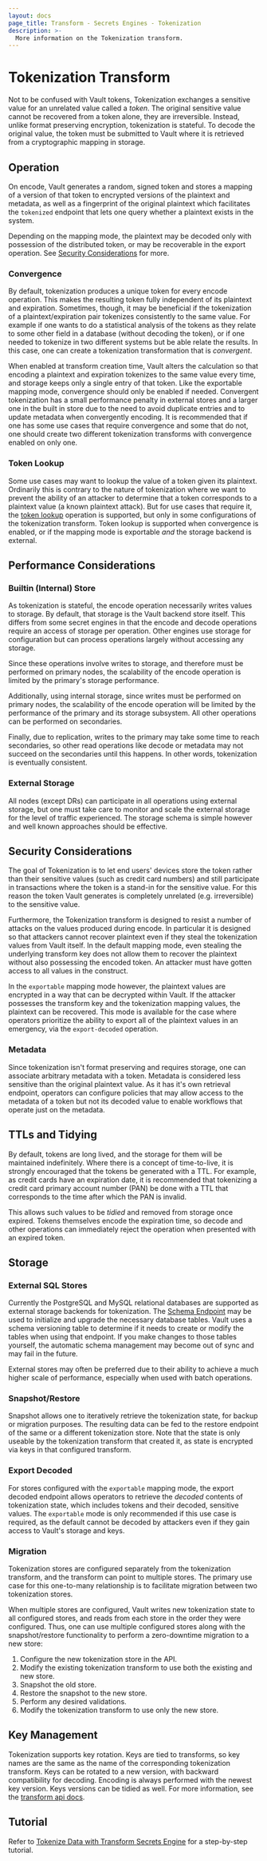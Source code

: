 ```yaml
---
layout: docs
page_title: Transform - Secrets Engines - Tokenization
description: >-
  More information on the Tokenization transform.
---
```


# Tokenization Transform

Not to be confused with Vault tokens, Tokenization exchanges a
sensitive value for an unrelated value called a _token_. The original sensitive
value cannot be recovered from a token alone, they are irreversible. Instead,
unlike format preserving encryption, tokenization is stateful. To decode the
original value, the token must be submitted to Vault where it is
retrieved from a cryptographic mapping in storage.

## Operation

On encode, Vault generates a random, signed token and stores a mapping of a
version of that token to encrypted versions of the plaintext and metadata, as
well as a fingerprint of the original plaintext which facilitates the `tokenized`
endpoint that lets one query whether a plaintext exists in the system.

Depending on the mapping mode, the plaintext may be decoded only with possession
of the distributed token, or may be recoverable in the export operation. See
[Security Considerations](#security-considerations) for more.

### Convergence

By default, tokenization produces a unique token for every encode operation. 
This makes the resulting token fully independent of its plaintext and expiration. 
Sometimes, though, it may be beneficial if the tokenization of a plaintext/expiration
pair tokenizes consistently to the same value.  For example if one wants to 
do a statistical analysis of the tokens as they relate to some other field
in a database (without decoding the token), or if one needed to tokenize
in two different systems but be able relate the results.  In this case,
one can create a tokenization transformation that is *convergent*.  

When enabled at transform creation time, Vault alters the calculation so that
encoding a plaintext and expiration tokenizes to the same value every time, and
storage keeps only a single entry of that token.  Like the exportable mapping
mode, convergence should only be enabled if needed.  Convergent tokenization
has a small performance penalty in external stores and a larger one in the
built in store due to the need to avoid duplicate entries and to update
metadata when convergently encoding.  It is recommended that if one has some
use cases that require convergence and some that do not, one should create two
different tokenization transforms with convergence enabled on only one. 

### Token Lookup

Some use cases may want to lookup the value of a token given its plaintext.  Ordinarily
this is contrary to the nature of tokenization where we want to prevent the ability
of an attacker to determine that a token corresponds to a plaintext value (a known
plaintext attack).  But for use cases that require it, the 
[token lookup](../../../api-docs/secret/transform#token-lookup)
operation is supported, but only in some configurations of the tokenization
transform.  Token lookup is supported when convergence is enabled, or
if the mapping mode is exportable *and* the storage backend is external.

## Performance Considerations

### Builtin (Internal) Store

As tokenization is stateful, the encode operation necessarily writes values to
storage. By default, that storage is the Vault backend store itself. This
differs from some secret engines in that the encode and decode operations require
an access of storage per operation. Other engines use storage for configuration
but can process operations largely without accessing any storage.

Since these operations involve writes to storage, and therefore must be performed
on primary nodes, the scalability of the encode operation is limited by the
primary's storage performance.

Additionally, using internal storage, since writes must be performed on primary
nodes, the scalability of the encode operation will be limited by the performance
of the primary and its storage subsystem. All other operations can be performed
on secondaries.

Finally, due to replication, writes to the primary may take some time to reach
secondaries, so other read operations like decode or metadata may not succeed on
the secondaries until this happens. In other words, tokenization is eventually
consistent.

### External Storage

All nodes (except DRs) can participate in all operations using external storage,
but one must take care to monitor and scale the external storage for the level of
traffic experienced. The storage schema is simple however and well known approaches
should be effective.

## Security Considerations

The goal of Tokenization is to let end users' devices store the token rather than
their sensitive values (such as credit card numbers) and still participate in
transactions where the token is a stand-in for the sensitive value. For this reason
the token Vault generates is completely unrelated (e.g. irreversible) to the
sensitive value.

Furthermore, the Tokenization transform is designed to resist a number of attacks
on the values produced during encode. In particular it is designed so that
attackers cannot recover plaintext even if they steal the tokenization values
from Vault itself. In the default mapping mode,
even stealing the underlying transform key does not allow them to recover
the plaintext without also possessing the encoded token. An attacker must have
gotten access to all values in the construct.

In the `exportable` mapping mode however, the plaintext values are encrypted
in a way that can be decrypted within Vault. If the attacker possesses the
transform key and the tokenization mapping values, the plaintext can be
recovered. This mode is available for the case where operators prioritize the
ability to export all of the plaintext values in an emergency, via the
`export-decoded` operation.

### Metadata

Since tokenization isn't format preserving and requires storage, one can associate
arbitrary metadata with a token. Metadata is considered less sensitive than the
original plaintext value. As it has it's own retrieval endpoint, operators can
configure policies that may allow access to the metadata of a token but not
its decoded value to enable workflows that operate just on the metadata.

## TTLs and Tidying

By default, tokens are long lived, and the storage for them will be maintained
indefinitely. Where there is a concept of time-to-live, it is strongly encouraged
that the tokens be generated with a TTL. For example, as credit cards
have an expiration date, it is recommended that tokenizing a credit card
primary account number (PAN) be done with a TTL that corresponds to the time
after which the PAN is invalid.

This allows such values to be _tidied_ and removed from storage once expired.
Tokens themselves encode the expiration time, so decode and other operations
can immediately reject the operation when presented with an expired token.

## Storage

### External SQL Stores

Currently the PostgreSQL and MySQL relational databases are supported as
external storage backends for tokenization.
The [Schema Endpoint](../../../api-docs/secret/transform#create-update-store-schema)
may be used to initialize and upgrade the necessary database tables. Vault uses
a schema versioning table to determine if it needs to create or modify the
tables when using that endpoint. If you make changes to those tables yourself,
the automatic schema management may become out of sync and may fail in the future.

External stores may often be preferred due to their ability to achieve a much
higher scale of performance, especially when used with batch operations.

### Snapshot/Restore

Snapshot allows one to iteratively retrieve the tokenization state, for
backup or migration purposes. The resulting data can be fed to the restore
endpoint of the same or a different tokenization store. Note that the state
is only useable by the tokenization transform that created it, as state is
encrypted via keys in that configured transform.

### Export Decoded

For stores configured with the `exportable` mapping mode, the export decoded
endpoint allows operators to retrieve the _decoded_ contents of tokenization
state, which includes tokens and their decoded, sensitive values. The
`exportable` mode is only recommended if this use case is required, as the default
cannot be decoded by attackers even if they gain access to Vault's storage and
keys.

### Migration

Tokenization stores are configured separately from the tokenization transform,
and the transform can point to multiple stores. The primary use case for this
one-to-many relationship is to facilitate migration between two tokenization
stores.

When multiple stores are configured, Vault writes new tokenization state to all
configured stores, and reads from each store in the order they were configured.
Thus, one can use multiple configured stores along with the snapshot/restore
functionality to perform a zero-downtime migration to a new store:

1. Configure the new tokenization store in the API.
1. Modify the existing tokenization transform to use both the existing and new
   store.
1. Snapshot the old store.
1. Restore the snapshot to the new store.
1. Perform any desired validations.
1. Modify the tokenization transform to use only the new store.

## Key Management

Tokenization supports key rotation. Keys are tied to transforms, so key
names are the same as the name of the corresponding tokenization transform.
Keys can be rotated to a new version, with backward compatibility for
decoding. Encoding is always performed with the newest key version. Keys versions
can be tidied as well. For more information, see the [transform api docs](../../../api-docs/secret/transform).

## Tutorial

Refer to [Tokenize Data with Transform Secrets
Engine](https://learn.hashicorp.com/tutorials/vault/tokenization) for a
step-by-step tutorial.
